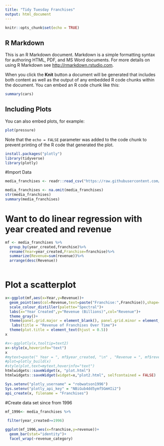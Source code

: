 ---
title: "Tidy Tuesday Franchises"
output: html_document
---

```{r setup, include=FALSE}
knitr::opts_chunk$set(echo = TRUE)
```

## R Markdown

This is an R Markdown document. Markdown is a simple formatting syntax for authoring HTML, PDF, and MS Word documents. For more details on using R Markdown see <http://rmarkdown.rstudio.com>.

When you click the **Knit** button a document will be generated that includes both content as well as the output of any embedded R code chunks within the document. You can embed an R code chunk like this:

```{r cars}
summary(cars)
```

## Including Plots

You can also embed plots, for example:

```{r pressure, echo=FALSE}
plot(pressure)
```

Note that the `echo = FALSE` parameter was added to the code chunk to prevent printing of the R code that generated the plot.

```{r}
install.packages("plotly")
library(tidyverse)
library(plotly)
```

#Import Data
```{r}
media_franchises <- readr::read_csv("https://raw.githubusercontent.com/rfordatascience/tidytuesday/master/data/2019/2019-07-02/media_franchises.csv")

media_franchises <- na.omit(media_franchises)
str(media_franchises)
summary(media_franchises)
```

# Want to do linear regression with year created and revenue
```{r}
mf <- media_franchises %>%
  group_by(year_created,franchise)%>%
  rename(Year=year_created,Franchise=franchise)%>%
  summarize(Revenue=sum(revenue))%>%
  arrange(desc(Revenue))
  
```


# Plot a scatterplot

```{r}
x<-ggplot(mf,aes(x=Year,y=Revenue))+
  geom_point(aes(col=Revenue,text=paste("Franchise:",Franchise)),shape=15,size=1.5,alpha=0.9)+
  scale_colour_distiller(palette="Spectral")+
  labs(x="Year Created",y="Revenue (Billions)",col="Revenue")+
  theme_gray()+
  theme(panel.grid.major = element_blank(), panel.grid.minor = element_blank())+
   labs(title = "Revenue of Franchises Over Time")+
  theme(plot.title = element_text(hjust = 0.5))
x

#x<-ggplotly(x,tooltip=text2)
x<-style(x,hoverinfo="text")
x
#mytext=paste(" Year = ", mf$year_created, "\n" , "Revenue = ", mf$revenue_billions, "Billion", "\n","Franchise:",mf$franchise) 
#plot=plotly_build(x)
#style(plot,text=mytext,hoverinfo="text")
htmlwidgets::saveWidget(x, "plot.html")
htmlwidgets::saveWidget(widget=x,"plot2.html", selfcontained = FALSE)

Sys.setenv("plotly_username" = "robwatson1996")
Sys.setenv("plotly_api_key" = "NBiGub4dd5ymf5GmHIi2")
api_create(x, filename = "Franchises")

```



#Create data set since from 1996  

```{r}
mf_1996<- media_franchises %>%
  
 filter(year_created>=1996)
```

```{r}
ggplot(mf_1996,aes(x=franchise,y=revenue))+
  geom_bar(stat="identity")+
  facet_wrap(~revenue_category)
```

